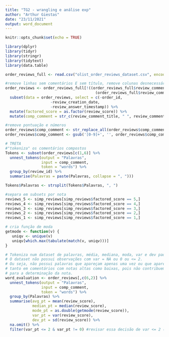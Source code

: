 ---
title: "TG2 - wrangling e análise exp"
author: "Arthur Giestas"
date: "23/11/2021"
output: word_document
---

```{r setup, include=FALSE}
knitr::opts_chunk$set(echo = TRUE)
```

```{r bibliotecas, warning=FALSE}
library(dplyr)
library(tidyr)
library(stringr)
library(tidytext)
library(data.table)
```

```{r exportação ds}
order_reviews_full <- read.csv("olist_order_reviews_dataset.csv", encoding = "UTF-8")
```

```{r wrangling}
#remove linhas sem comentários E sem título, remove colunas desnecessárias, acrescenta colunas com notas as.factor e com título concatenado ao texto do comentário
order_reviews <- order_reviews_full[!((order_reviews_full$review_comment_message == "") &
                                        (order_reviews_full$review_comment_title == "")),] %>%
  subset(data = order_reviews, select = c(-order_id,
                    -review_creation_date,
                    -review_answer_timestamp)) %>%
  mutate(factored_score = as.factor(review_score)) %>%
  mutate(comp_comment = str_c(review_comment_title, " ", review_comment_message))

#remove pontuação e números
order_reviews$comp_comment <- str_replace_all(order_reviews$comp_comment, "[[:punct:]]", " ")
order_reviews$comp_comment <- gsub('[0-9]+', '', order_reviews$comp_comment)

# TRETA
#"tokeniza" os comentários compostos
Tokens <- subset(order_reviews[c(1,6)] %>%
  unnest_tokens(output = "Palavras",
                input = comp_comment,
                token = "words") %>%
  group_by(review_id) %>%
  summarise(Palavras = paste(Palavras, collapse = ", ")))

Tokens$Palavras <- strsplit(Tokens$Palavras, ", ")

```

```{r wordcloud}
#separa em subsets por nota
reviews_5 <- simp_reviews[simp_reviews$factored_score == 5,]
reviews_4 <- simp_reviews[simp_reviews$factored_score == 4,]
reviews_3 <- simp_reviews[simp_reviews$factored_score == 3,]
reviews_2 <- simp_reviews[simp_reviews$factored_score == 2,]
reviews_1 <- simp_reviews[simp_reviews$factored_score == 1,]
```

```{r estimativa de pontuacao por palavra}
# cria função de moda
getmode <- function(v) {
   uniqv <- unique(v)
   uniqv[which.max(tabulate(match(v, uniqv)))]
}

# Tokeniza num dataset de palavras, média, mediana, moda, var e dev pad.
# O dataset não possui observações com var = NA ou 0 ou <= 2.
# Ou seja, não possui palavras que apareçam apenas uma vez ou que apareçam
# tanto em comentários com notas altas como baixas, pois não contribuem
# para a determinação da nota.
word_evaluation <- order_reviews[,c(6,2)] %>%
  unnest_tokens(output = "Palavras",
                input = comp_comment,
                token = "words") %>%
  group_by(Palavras) %>%
  summarise(avg_pt = mean(review_score),
            median_pt = median(review_score),
            mode_pt = as.double(getmode(review_score)),
            var_pt = var(review_score),
            dev_pt = sd(review_score)) %>%
  na.omit() %>%
  filter(var_pt <= 2 & var_pt != 0) #revisar essa decisão de var <= 2 (foi arbitrário)
```


